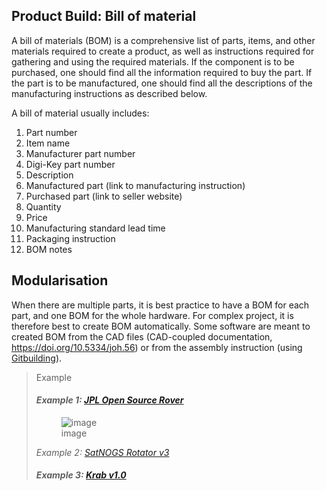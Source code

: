 ## Product Build: Bill of material {#sec-product-build-bill-of-material}

A bill of materials (BOM) is a comprehensive list of parts, items, and other materials required to create a product, as well as instructions required for gathering and using the required materials.
If the component is to be purchased, one should find all the information required to buy the part.
If the part is to be manufactured, one should find all the descriptions of the manufacturing instructions as described below.

A bill of material usually includes:

1.  Part number
2.  Item name
3.  Manufacturer part number
4.  Digi-Key part number
5.  Description
6.  Manufactured part (link to manufacturing instruction)
7.  Purchased part (link to seller website)
8.  Quantity
9.  Price
10. Manufacturing standard lead time
11. Packaging instruction
12. BOM notes

## Modularisation

When there are multiple parts, it is best practice to have a BOM for each part, and one BOM for the whole hardware.
For complex project, it is therefore best to create BOM automatically.
Some software are meant to created BOM from the CAD files (CAD-coupled documentation, <https://doi.org/10.5334/joh.56>) or from the assembly instruction (using [Gitbuilding](https://gitbuilding.io)).

> Example
>
> #### *Example 1: [JPL Open Source Rover](https://github.com/nasa-jpl/open-source-rover/tree/master/bill_of_materials)*
>
> ![image](https://user-images.githubusercontent.com/59058909/126754681-8afeaaa9-619e-49c5-94ca-962bd0d225c3.png)
>
> *Example 2: [SatNOGS Rotator v3](https://gitlab.com/librespacefoundation/satnogs/satnogs-rotator/blob/master/rotator-bom.ods)*
>
> #### *Example 3: [Krab v1.0](https://projects.fablabs.io/@avishek/krab-v10)*
